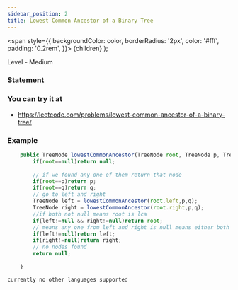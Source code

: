 ```yaml
---
sidebar_position: 2
title: Lowest Common Ancestor of a Binary Tree
---
```



  <span
    style={{
      backgroundColor: color,
      borderRadius: '2px',
      color: '#fff',
      padding: '0.2rem',
    }}>
    {children}
  </span>
);

Level - <Highlight color="#fece2f">Medium</Highlight>

### Statement

>

### You can try it at

- https://leetcode.com/problems/lowest-common-ancestor-of-a-binary-tree/

### Example

<Tabs>
<TabItem value="java" label="Java">

```js
    public TreeNode lowestCommonAncestor(TreeNode root, TreeNode p, TreeNode q) {
        if(root==null)return null;
        
        // if we found any one of them return that node
        if(root==p)return p;
        if(root==q)return q;
        // go to left and right
        TreeNode left = lowestCommonAncestor(root.left,p,q);
        TreeNode right = lowestCommonAncestor(root.right,p,q);
        //if both not null means root is lca
        if(left!=null && right!=null)return root;
        // means any one from left and right is null means either both the nodes are in left or right side
        if(left!=null)return left;
        if(right!=null)return right;
        // no nodes found
        return null;
        
    }

```

</TabItem>

<TabItem value="other" label="Other">

```
currently no other languages supported
```

</TabItem>

</Tabs>